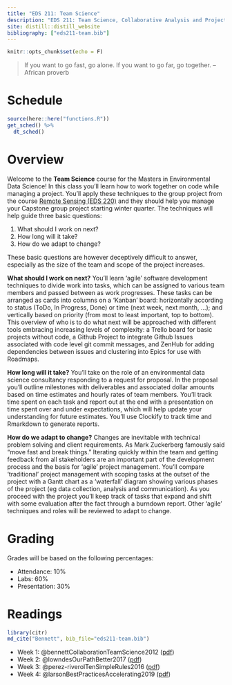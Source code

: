 ```yaml
---
title: "EDS 211: Team Science"
description: "EDS 211: Team Science, Collaborative Analysis and Project Management"
site: distill::distill_website
bibliography: ["eds211-team.bib"]
---
```


```r
knitr::opts_chunk$set(echo = F)
```

> If you want to go fast, go alone. If you want to go far, go together. -- African proverb

# Schedule

```r
source(here::here("functions.R"))
get_sched() %>% 
  dt_sched()
```

# Overview

Welcome to the **Team Science** course for the Masters in Environmental Data Science! In this class you'll learn how to work together on code while managing a project. You'll apply these techniques to the group project from the course [Remote Sensing (EDS 220)](https://github.com/samanthastevenson/EDS220_Fall2021) and they should help you manage your Capstone group project starting winter quarter.
The techniques will help guide three basic questions:

1.  What should I work on next?
2.  How long will it take?
3.  How do we adapt to change?

These basic questions are however deceptively difficult to answer, especially as the size of the team and scope of the project increases.

**What should I work on next?** You'll learn 'agile' software development techniques to divide work into tasks, which can be assigned to various team members and passed between as work progresses. These tasks can be arranged as cards into columns on a 'Kanban' board: horizontally according to status (ToDo, In Progress, Done) or time (next week, next month, ...); and vertically based on priority (from most to least important, top to bottom). This overview of who is to do what next will be approached with different tools embracing increasing levels of complexity: a Trello board for basic projects without code, a Github Project to integrate Github Issues associated with code level git commit messages, and ZenHub for adding dependencies between issues and clustering into Epics for use with Roadmaps.

**How long will it take?** You'll take on the role of an environmental data science consultancy responding to a request for proposal. In the proposal you'll outline milestones with deliverables and associated dollar amounts based on time estimates and hourly rates of team members. You'll track time spent on each task and report out at the end with a presentation on time spent over and under expectations, which will help update your understanding for future estimates. You'll use Clockify to track time and Rmarkdown to generate reports.

**How do we adapt to change?** Changes are inevitable with technical problem solving and client requirements. As Mark Zuckerberg famously said "move fast and break things." Iterating quickly within the team and getting feedback from all stakeholders are an important part of the development process and the basis for 'agile' project management. You'll compare 'traditional' project management with scoping tasks at the outset of the project with a Gantt chart as a 'waterfall' diagram showing various phases of the project (eg data collection, analysis and communication).
As you proceed with the project you'll keep track of tasks that expand and shift with some evaluation after the fact through a burndown report. Other 'agile' techniques and roles will be reviewed to adapt to change.

# Grading

Grades will be based on the following percentages:

- Attendance: 10%
- Labs: 60%
- Presentation: 30%

# Readings

```r
library(citr)
md_cite("Bennett", bib_file="eds211-team.bib")
```

<!-- TODO: move to UCSB only Google Drive -->
- Week 1: @bennettCollaborationTeamScience2012 ([pdf](https://drive.google.com/file/d/1LJWfJTo4EWcd6Vxyfg7R6GTES-orY-3B/view?usp=sharing))
- Week 2: @lowndesOurPathBetter2017 ([pdf](https://drive.google.com/file/d/16eswlI2SFQpITD1Oqbi7NPDhTm3Xope4/view?usp=sharing))
- Week 3: @perez-riverolTenSimpleRules2016 ([pdf](https://drive.google.com/file/d/1gt0jrZ3Q6HCqSORb7_L24Twj7WiIlCwO/view?usp=sharing))
- Week 4: @larsonBestPracticesAccelerating2019 ([pdf](https://drive.google.com/file/d/1ZnAK5c-96B8G_dZkNA3SD6qppEuWz5iA/view?usp=sharing))


